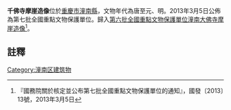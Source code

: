 {{msg:重慶市文物保護單位
|名稱 = 千佛寺摩崖造像
|編號 = 1975
|圖片 = 
|級別 = 107
|分類 = 
|時代 = 唐至元、明
|地点 = [[重慶市|重慶市]][[潼南縣|潼南縣]]
|坐標 =
|登錄 = 2013年3月5日
}}
'''千佛寺摩崖造像'''位於[[重慶市|重慶市]][[潼南縣|潼南縣]]，文物年代為唐至元、明。2013年3月5日公佈為第七批全國重點文物保護單位。歸入[[第六批全國重點文物保護單位|第六批全國重點文物保護單位]][[潼南大佛寺摩崖造像|潼南大佛寺摩崖造像]]<ref>『國務院關於核定並公布第七批全國重點文物保護單位的通知』，國發〔2013〕13號，2013年3月5日</ref>。
==註釋==
{{reflist}}
{{重慶全國重點文物保護單位}}
[[Category:潼南区建筑物|Category:潼南区建筑物]]